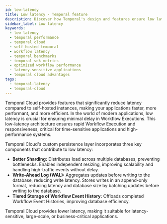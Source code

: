 ```yaml
---
id: low-latency
title: Low latency - Temporal feature
description: Discover how Temporal's design and features ensure low latency for your applications. 
sidebar_label: Low latency
keywords:
  - low latency
  - temporal performance
  - temporal cloud
  - self-hosted temporal
  - workflow latency
  - temporal benchmarks
  - temporal sdk metrics
  - optimized workflow performance
  - latency-sensitive applications
  - temporal cloud advantages
tags:
  - temporal-latency
  - temporal-cloud
---
```



Temporal Cloud provides features that significantly reduce latency compared to self-hosted instances, making your applications faster, more performant, and more efficient.
In the world of modern applications, low latency is crucial for ensuring minimal delay in Workflow Executions.
This low-latency architecture ensures rapid Workflow Execution and responsiveness, critical for time-sensitive applications and high-performance systems.

Temporal Cloud's custom persistence layer incorporates three key components that contribute to low latency:

- **Better Sharding:** Distributes load across multiple databases, preventing bottlenecks.
  Enables independent resizing, improving scalability and handling high-traffic events without delay.
- **Write-Ahead Log (WAL):** Aggregates updates before writing to the database, reducing write latency.
  Stores writes in an append-only format, reducing latency and database size by batching updates before writing to the database.
- **Tiered Storage of Workflow Event History:** Offloads completed Workflow Event Histories, improving database efficiency.

Temporal Cloud provides lower latency, making it suitable for latency-sensitive, large-scale, or business-critical applications.

<RelatedReadContainer>
  <RelatedReadItem path="https://learn.temporal.io/blog/exploring-temporal-cloud-automation-features" text="Exploring Temporal Cloud Automation Features" archetype="blog-post" />
  <RelatedReadItem path="https://learn.temporal.io/blog/high-availability-disaster-recovery" text="High Availability and Disaster Recovery with Temporal Cloud" archetype="blog-post" />
  <RelatedReadItem path="https://learn.temporal.io/blog/estimating-cost-of-temporal-cloud" text="Estimating the Cost of Temporal Cloud" archetype="blog-post" />
  <RelatedReadItem path="https://learn.temporal.io/blog/migrating-to-temporal-cloud" text="How to Migrate Your Self-Hosted Service to Temporal Cloud" archetype="blog-post" />
  <RelatedReadItem path="https://learn.temporal.io/webinar/custom-persistence-layer" text="Custom Persistence Layer of Temporal Cloud" archetype="webinar" />
  <RelatedReadItem path="https://docs.temporal.io/cloud/service-availability#latency" text="Temporal Cloud’s Latency SLO" archetype="slo" />
  <RelatedReadItem path="https://www.youtube.com/watch?v=SQv9ot-jB6o&list=PLl9kRkvFJrlREHL7fiEKBWTp5QuFeYS2r&index=5" text="Replay Conference Talk: What’s Cloud Got to Do with It?" archetype="conference-talk" />
</RelatedReadContainer>
